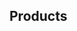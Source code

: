 
## Products

<br />

<div className="mt-4 rxl:space-y-10 sm-md:space-y-0 sm:inline-grid sm:grid-cols-2 sm:gap-x-8 md-xl:grid-cols-1 md-lg:gap-x-0">
  <Card
    title="Preset"
    description="The Tailwindcss preset to rapidly build any UI"
    href="/preset"
  />
  <Card
    title="Configs"
    description="Predefined config files like eslint, prettier and typescript to make the code uniform across teams"
    href="/configs"
  />
</div>

